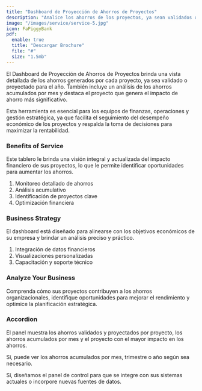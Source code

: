 ```yaml
---
title: "Dashboard de Proyección de Ahorros de Proyectos"
description: "Analice los ahorros de los proyectos, ya sean validados o proyectados, con datos claros y organizados."
image: "/images/service/service-5.jpg"
icon: FaPiggyBank
pdf:
  enable: true
  title: "Descargar Brochure"
  file: "#"
  size: "1.5mb"
---
```


El Dashboard de Proyección de Ahorros de Proyectos brinda una vista detallada de los ahorros generados por cada proyecto, ya sea validado o proyectado para el año. También incluye un análisis de los ahorros acumulados por mes y destaca el proyecto que genera el impacto de ahorro más significativo.

Esta herramienta es esencial para los equipos de finanzas, operaciones y gestión estratégica, ya que facilita el seguimiento del desempeño económico de los proyectos y respalda la toma de decisiones para maximizar la rentabilidad.

### Benefits of Service  

Este tablero le brinda una visión integral y actualizada del impacto financiero de sus proyectos, lo que le permite identificar oportunidades para aumentar los ahorros.

1. Monitoreo detallado de ahorros
2. Análisis acumulativo
3. Identificación de proyectos clave
4. Optimización financiera

### Business Strategy  

El dashboard está diseñado para alinearse con los objetivos económicos de su empresa y brindar un análisis preciso y práctico.

1. Integración de datos financieros
2. Visualizaciones personalizadas
3. Capacitación y soporte técnico

### Analyze Your Business  

Comprenda cómo sus proyectos contribuyen a los ahorros organizacionales, identifique oportunidades para mejorar el rendimiento y optimice la planificación estratégica.

### Accordion  

<Accordion client:load title="¿Qué datos puede mostrar este panel?">  

El panel muestra los ahorros validados y proyectados por proyecto, los ahorros acumulados por mes y el proyecto con el mayor impacto en los ahorros.

</Accordion>  

<Accordion client:load title="¿Se pueden analizar los ahorros acumulados para períodos específicos?">  

Sí, puede ver los ahorros acumulados por mes, trimestre o año según sea necesario.

</Accordion>  

<Accordion client:load title="¿Es compatible con los sistemas de contabilidad existentes?">  

Sí, diseñamos el panel de control para que se integre con sus sistemas actuales o incorpore nuevas fuentes de datos.

</Accordion>
